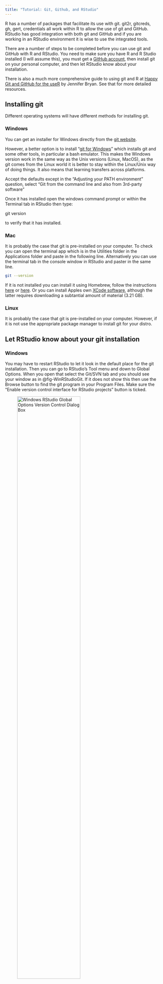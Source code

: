 ```yaml
---
title: "Tutorial: Git, Github, and RStudio"
---
```


R has a number of packages that facilitate its use with git. git2r, gitcreds, gh, gert, credentials all work within R to allow the use of git and GitHub. RStudio has good integration with both git and GitHub and if you are working in an RStudio environment it is wise to use the integrated tools.

There are a number of steps to be completed before you can use git and GitHub with R and RStudio. You need to make sure you have R and R Studio installed (I will assume this), you must get a [GitHub account](https://github.com), then install git on your personal computer, and then let RStudio know about your installation.

There is also a much more comprehensive guide to using git and R at [Happy Git and GitHub for the useR](https://happygitwithr.com) by Jennifer Bryan. See that for more detailed resources.

## Installing git {#sec-installing-git}

Different operating systems will have different methods for installing git.

### Windows

You can get an installer for Windows directly from the [git website](https://git-scm.com/download/win).

However, a better option is to install "[git for Windows](https://gitforwindows.org)" which installs git and some other tools, in particular a bash emulator. This makes the Windows version work in the same way as the Unix versions (Linux, MacOS), as the git comes from the Linux world it is better to stay within the Linux/Unix way of doing things. It also means that learning transfers across platforms.

Accept the defaults except in the "Adjusting your PATH environment" question, select "Git from the command line and also from 3rd-party software"

Once it has installed open the windows command prompt or within the Terminal tab in RStudio then type:

git version

to verify that it has installed.

### Mac

It is probably the case that git is pre-installed on your computer. To check you can open the terminal app which is in the Utilities folder in the Applications folder and paste in the following line. Alternatively you can use the terminal tab in the console window in RStudio and paster in the same line.

``` bash
git --version
```

If it is not installed you can install it using Homebrew, follow the instructions [here](https://git-scm.com/download/mac) or [here](https://ajahne.github.io/blog/tools/2018/06/11/how-to-upgrade-git-mac.html). Or you can install Apples own [XCode software](https://developer.apple.com/xcode/), although the latter requires downloading a subtantial amount of material (3.21 GB).

### Linux

It is probably the case that git is pre-installed on your computer. However, if it is not use the appropriate package manager to install git for your distro.

## Let RStudio know about your git installation {#sec-let-rstudio-know-about-your-git-installation}

### Windows

You may have to restart RStudio to let it look in the default place for the git installation. Then you can go to RStudio's Tool menu and down to Global Options. When you open that select the Git/SVN tab and you should see your window as in @fig-WinRStudioGit. If it does not show this then use the Browse button to find the git program in your Program Files. Make sure the "Enable version control interface for RStudio projects" button is ticked.

![Windows RStudio Global Options Version Control Dialog Box](images/WinRStudioGit.png){#fig-WinRStudioGit fig-align="center" width="70%"}

Once the dialogue box is correct click the Apply button.

### Mac

In RStudio Terminal type or copy and paste

``` bash
which git
```

It should produce something like:

``` bash
/usr/bin/git
```

or

``` bash
/usr/local/bin/git
```

Go to RStudio's Tool menu and down to Global Options. When you open that select the Git/SVN tab and you should see the dialogue box as in @fig-MacRStudioGit. If it does not show this then use the Browse button to find the git program. As these are hidden system files, the UNIX side of MacOS, you may need to access them using the Command+Shift+G key combination.

Make sure the "Enable version control interface for RStudio projects" button is ticked.

![Mac RStudio Global Options Version Control Dialog Box](images/MacRStudioGit.png){fig-align="center" width="70%"}

Once the dialogue box is correct click the Apply button.

### Linux

To be added.

## Let git know who you are

We need to tell git who we are, the best way to do this is using the Terminal in RStudio.

Paste

``` bash
git config --global user.name "Gary McKeown"
git config --global user.email "g.mckeown@qub.ac.uk"
```

into the Terminal, replacing the user.name with your name and the user.email with the email you used to create your GitHub account. Then you can check that this has worked by using the following command.

``` bash
git config --global --list
```

## Using git within RStudio

RStudio has good integration with git and for the most part you should be able to do most things while using the RStudio interface. However, the RStudio interface does not implement all of the functionality that git has; if more functionality is required it is always possible to use the Terminal within RStudio to give git command line commands to achieve what is desired. The level of use you require will differ depending on the goals you have with git. There are different workflows depending on your needs and the level of collaboration or product stability you require. For most academics there are often experimentation phases, at some stage there is need for collaboration and collaborative working, and more occasionally there is a requirement for a strong level of permanence and stability. Each of these represent different workflows.

## Connecting Git to GitHub

Git can function on its own on your local computer as a versioning system to keep track of changes you make to your documents, both saving versions and keeping a log of the changes. However, almost always it is used in conjunction with an online server where you make changes in your *local* copy of the files and then *push* those changes to a *remote* online server somewhere that keeps a version of the files. This allows a version to be made publicly available and it allows multiple collaboartors to work on the same (or multiple) versions of a repository. Clearly one of the challenges that git is designed to overcome is to keep track of the changes multiple people make in multiple copies of their local files and keep them synced to the *main* repository. The most popular, but not the only, online server that provides this service is GitHub (GitLab and Bitbucket are other popular alternatives).

### Personal Access Tokens

Recently GitHub increased their security protocols and now in order to be able to interact with your GitHub a count you need to have a thing called a Personal Access Token that serves as a credential letting GitHub know that you are who you say your are. These replaced passwords as a more secure access method. If you go to the Settings in your GitHub page accessed via the account menu at the top right. Once in Settings scroll to the bottom where you can see Developer Settings.

::: {#fig-settings layout-ncol="2"}
![GitHub Account Drop Down Menu](images/GitHubAccountMenu.png){#GitHubAccount fig-alt="GitHub Account Drop Down Menu" width="250"}

![GitHub Settings Drop Down Menu](images/GitHubSettingsMenu.png){#GitHubSettingsMenu fig-alt="GitHub Settings Drop Down Menu" width="250"}

Settings Menus
:::

Developer Settings will show you a few options select Personal access tokens and Tokens (classic) and click on Generate new token.

![Personal Access Tokens Page](images/PersonalAccessTokensPage.png){fig-alt="Personal Access Tokens Page"}

You will be asked to give an expiration date for your Personal Access Token, this is giving you a time when you will need to update this, in essence it is a bit plike providing a date for when you need to change your password. If you are not concerned about security you can choose no expiration date or you can choose custom and put somethign for a year or so in advance. If security is a strong concern then you should get used to changing this regularly.

When it gives the options select “repo”, “user”, and “workflow”

![Scopes repo and workflow](images/Scopes1.png)

![Scopes user](images/Scopes2.png){#Scopesuser fig-alt="Scopes user"}

It will create a token like this:

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

Then you should copy it and in the R console install the gitcreds package.

```r
#| label: installGitcreds
#| eval: false  
install.packages(gitcreds)
```

Once you have that installed you can add the line

```r
#| label: gitcreds_set
#| eval: false
gitcreds::gitcreds_set()
```

it will ask you to enter the token and you can paste your token into the console when it asks you to "Enter password or token:"

You should now be set up for working with GitHub, using the *push* and *pull* commands.

## Joining GitHub and local Git

The first thing you need to do is to set up a repository. You can do this in two ways you can create a new repository in GitHub and import it to your local machine. The alternative is to create a local repository and send it to GitHub. The former is the easier method and it is the better one to get used to as you will use that method if you are downloading other people's repositories to collaborate or use their code.

### Making a new repository on GitHub

![Where to create a new repository](images/NewRepo.png){#NewRepo fig-alt="Where to create a new repository" fig-align="center" width="251"}

That will take you on to this page.

![Create a new repository](images/CreateANewRepository.png){#CreateANewRepository fig-alt="Create a new repository" fig-align="center" width="471"}

Give the repository a name, and a description. Decide whther tyou want to make it public or private—you can change this in the future. Add a README file. in Add .gitignore there are a number of templates that can be used to ignore common files you want to saty in your local repository, but do not upload to the GitHub repository; as I use R a lot I tend to use the R template, it is fine to choose no template though. You can also Choose a license. Initially it is safe to leave this as none, but you may want to inform yourself about the various licenses GitHub makes available. These are the classic software licenses, but they can pertain to open science documents, scientific code, and data too. The new repository will be created a show a page like this

![A GitHub Repository Front Page](images/TestRepositoryFrontPage.png){#TestRepositoryFrontPage fig-alt="A GitHub Repository Front Page"}

If you press the code button and select the copy button it will copy the necessary URL to the clipboard.

![Where to copy the repo URL](images/CopyTheRepoURL.png){#CopyTheRepoURL fig-alt="Where to copy the repo URL"}

### Make a local copy of the repository

The next step is to make a copy of the repository on your local computer in the directory that you wish to use.

Within RStudio go to the File menu and select New Project... this opens the New Project Wizard. Selct Version Control.

![New Project Wizard](images/NewProjectVersionControl.png){#NewProjectWizard fig-alt="New Project Wizard" fig-align="center" width="350"}

You are then given the option of two types of version control Subversion and Git. We choose Git.

![New Project Wizard Git Option](images/NewProjectVersionControlGit.png){fig-align="center" width="350"}

The last page in this process gives the place to paste in the URL you copied from GitHub

![New Project GitHub URL](images/NewProjectVersionControlURL.png){#NewProjectGitHubURL fig-alt="New Project GitHub URL" fig-align="center" width="350"}

The process should then conclude by downloading the repository into the folder/directory that you have requested. You should then have a repository with Git already working and you should be able to commit changes to Git and push and pull then to GitHub. Your local repo is simply a folder/directory in your file, if you wish you can just delete as you would any folder, and start again by doing the process above.

To check if it is working you can make a change or add a file and commit it by pressing Commit button in the Git pane. You then select the staged button next to the altered file and add a Commit message—preferably something meaningful. Then hit the Commit button.
